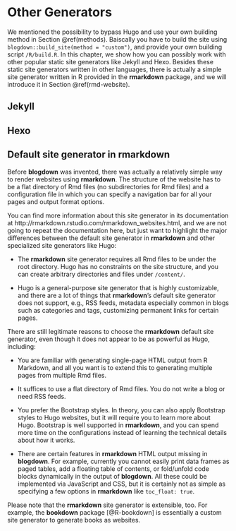 # Other Generators

We mentioned the possibility to bypass Hugo and use your own building method in Section \@ref(methods). Baiscally you have to build the site using `blogdown::build_site(method = "custom")`, and provide your own building script `/R/build.R`. In this chapter, we show how you can possibly work with other popular static site generators like Jekyll and Hexo. Besides these static site generators written in other languages, there is actually a simple site generator written in R provided in the **rmarkdown** package, and we will introduce it in Section \@ref(rmd-website).

## Jekyll

## Hexo

## Default site generator in rmarkdown {#rmd-website}

Before **blogdown** was invented, there was actually a relatively simple way to render websites using **rmarkdown**. The structure of the website has to be a flat directory of Rmd files (no subdirectories for Rmd files) and a configuration file in which you can specify a navigation bar for all your pages and output format options.

You can find more information about this site generator in its documentation at http://rmarkdown.rstudio.com/rmarkdown_websites.html, and we are not going to repeat the documentation here, but just want to highlight the major differences between the default site generator in **rmarkdown** and other specialized site generators like Hugo:

- The **rmarkdown** site generator requires all Rmd files to be under the root directory. Hugo has no constraints on the site structure, and you can create arbitrary directories and files under `/content/`.

- Hugo is a general-purpose site generator that is highly customizable, and there are a lot of things that **rmarkdown**'s default site generator does not support, e.g., RSS feeds, metadata especially common in blogs such as categories and tags, customizing permanent links for certain pages.

There are still legitimate reasons to choose the **rmarkdown** default site generator, even though it does not appear to be as powerful as Hugo, including:

- You are familiar with generating single-page HTML output from R Markdown, and all you want is to extend this to generating multiple pages from multiple Rmd files.

- It suffices to use a flat directory of Rmd files. You do not write a blog or need RSS feeds.

- You prefer the Bootstrap styles. In theory, you can also apply Bootstrap styles to Hugo websites, but it will require you to learn more about Hugo. Bootstrap is well supported in **rmarkdown**, and you can spend more time on the configurations instead of learning the technical details about how it works.

- There are certain features in **rmarkdown** HTML output missing in **blogdown**. For example, currently you cannot easily print data frames as paged tables, add a floating table of contents, or fold/unfold code blocks dynamically in the output of **blogdown**. All these could be implemented via JavaScript and CSS, but it is certainly not as simple as specifying a few options in **rmarkdown** like `toc_float: true`.

Please note that the **rmarkdown** site generator is extensible, too. For example, the **bookdown** package [@R-bookdown] is essentially a custom site generator to generate books as websites. 
